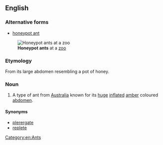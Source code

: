 ==English==
{{wikipedia|Honeypot ant}}
===Alternative forms===
* [[honeypot ant]]
[[File:HoneyAnt.jpg|thumb|'''Honeypot ants''' at a [[zoo]]]]
===Etymology===
From its large abdomen resembling a pot of honey.

===Noun===
{{en-noun|head=[[honey-pot]] [[ant]]}}

# A type of ant from [[Australia]] known for its [[huge]] [[inflate]]d [[amber]] coloured [[abdomen]].

====Synonyms====
* [[plerergate]]
* [[replete]]

[[Category:en:Ants]]